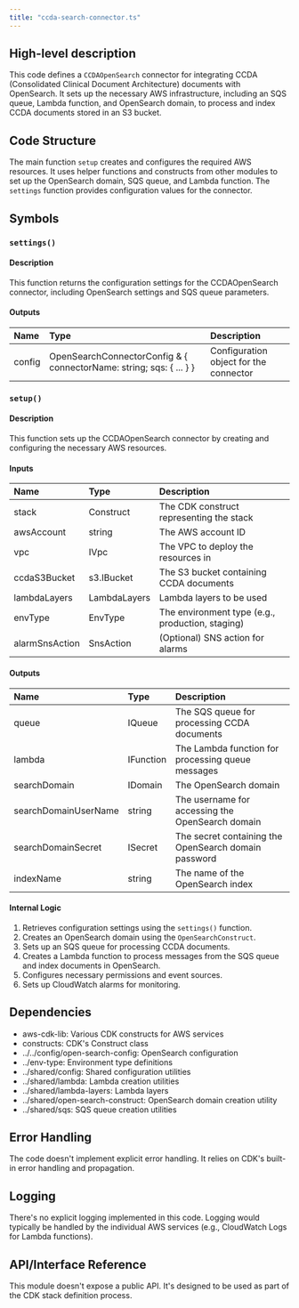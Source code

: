 ```yaml
---
title: "ccda-search-connector.ts"
---
```


## High-level description
This code defines a `CCDAOpenSearch` connector for integrating CCDA (Consolidated Clinical Document Architecture) documents with OpenSearch. It sets up the necessary AWS infrastructure, including an SQS queue, Lambda function, and OpenSearch domain, to process and index CCDA documents stored in an S3 bucket.

## Code Structure
The main function `setup` creates and configures the required AWS resources. It uses helper functions and constructs from other modules to set up the OpenSearch domain, SQS queue, and Lambda function. The `settings` function provides configuration values for the connector.

## Symbols

### `settings()`
#### Description
This function returns the configuration settings for the CCDAOpenSearch connector, including OpenSearch settings and SQS queue parameters.

#### Outputs
| Name | Type | Description |
|:-----|:-----|:------------|
| config | OpenSearchConnectorConfig & { connectorName: string; sqs: { ... } } | Configuration object for the connector |

### `setup()`
#### Description
This function sets up the CCDAOpenSearch connector by creating and configuring the necessary AWS resources.

#### Inputs
| Name | Type | Description |
|:-----|:-----|:------------|
| stack | Construct | The CDK construct representing the stack |
| awsAccount | string | The AWS account ID |
| vpc | IVpc | The VPC to deploy the resources in |
| ccdaS3Bucket | s3.IBucket | The S3 bucket containing CCDA documents |
| lambdaLayers | LambdaLayers | Lambda layers to be used |
| envType | EnvType | The environment type (e.g., production, staging) |
| alarmSnsAction | SnsAction | (Optional) SNS action for alarms |

#### Outputs
| Name | Type | Description |
|:-----|:-----|:------------|
| queue | IQueue | The SQS queue for processing CCDA documents |
| lambda | IFunction | The Lambda function for processing queue messages |
| searchDomain | IDomain | The OpenSearch domain |
| searchDomainUserName | string | The username for accessing the OpenSearch domain |
| searchDomainSecret | ISecret | The secret containing the OpenSearch domain password |
| indexName | string | The name of the OpenSearch index |

#### Internal Logic
1. Retrieves configuration settings using the `settings()` function.
2. Creates an OpenSearch domain using the `OpenSearchConstruct`.
3. Sets up an SQS queue for processing CCDA documents.
4. Creates a Lambda function to process messages from the SQS queue and index documents in OpenSearch.
5. Configures necessary permissions and event sources.
6. Sets up CloudWatch alarms for monitoring.

## Dependencies
- aws-cdk-lib: Various CDK constructs for AWS services
- constructs: CDK's Construct class
- ../../config/open-search-config: OpenSearch configuration
- ../env-type: Environment type definitions
- ../shared/config: Shared configuration utilities
- ../shared/lambda: Lambda creation utilities
- ../shared/lambda-layers: Lambda layers
- ../shared/open-search-construct: OpenSearch domain creation utility
- ../shared/sqs: SQS queue creation utilities

## Error Handling
The code doesn't implement explicit error handling. It relies on CDK's built-in error handling and propagation.

## Logging
There's no explicit logging implemented in this code. Logging would typically be handled by the individual AWS services (e.g., CloudWatch Logs for Lambda functions).

## API/Interface Reference
This module doesn't expose a public API. It's designed to be used as part of the CDK stack definition process.
